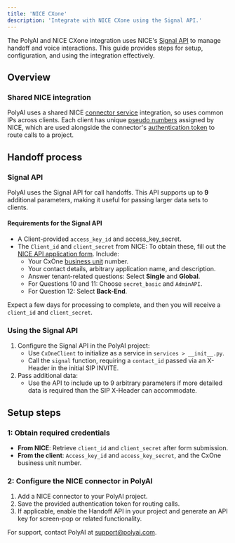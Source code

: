 ```yaml
---
title: 'NICE CXone'
description: 'Integrate with NICE CXone using the Signal API.'
---
```


The PolyAI and NICE CXone integration uses NICE's [Signal API](https://developer.niceincontact.com/API/AdminAPI#/Contacts/Signal%20a%20Contact) to manage handoff and voice interactions. This guide
provides steps for setup, configuration, and using the integration effectively.

## Overview

### Shared NICE integration
PolyAI uses a shared NICE [connector service](https://help.nice-incontact.com/content/studio/advanced/dbconnector/dbconnector.htm) integration, so uses common IPs across clients. Each
client has unique [pseudo numbers](https://en.wikipedia.org/wiki/Pseudorandom_number_generator) assigned by NICE, which are used alongside the connector's [authentication token](https://developer.niceincontact.com/API/AuthenticationAPI#/Token/getToken) to route calls to a project.

## Handoff process

### Signal API
PolyAI uses the Signal API for call handoffs. This API supports up to **9** additional parameters, making it useful for passing larger
data sets to clients.

#### Requirements for the Signal API
- A Client-provided `access_key_id` and access_key_secret.
- The `Client_id` and `client_secret` from NICE: To obtain these, fill out the [NICE API application form](https://forms.microsoft.com/pages/responsepage.aspx?id=vdojcYcOqU2cubfsggEarfHlkRVlgSlMjqsp52ASGttUMEJaSkQ0Rk5LVkIwOFZNWUtCUkFTWUVHUS4u&route=shorturl). Include:
  - Your CxOne [business unit](https://help.nice-incontact.com/content/acd/businessunits/businessunit.htm) number.
  - Your contact details, arbitrary application name, and description.
  - Answer tenant-related questions: Select **Single** and **Global**.
  - For Questions 10 and 11: Choose `secret_basic` and `AdminAPI`.
  - For Question 12: Select **Back-End**.

Expect a few days for processing to complete, and then you will receive a `client_id` and `client_secret`.

### Using the Signal API
1. Configure the Signal API in the PolyAI project:
   - Use `CxOneClient` to initialize as a service in `services > __init__.py`.
   - Call the `signal` function, requiring a `contact_id` passed via an X-Header in the initial SIP INVITE.
2. Pass additional data:
   - Use the API to include up to 9 arbitrary parameters if more detailed data is required than the SIP X-Header can accommodate.

## Setup steps

### 1: Obtain required credentials
- **From NICE**: Retrieve `client_id` and `client_secret` after form submission.
- **From the client**: `Access_key_id` and `access_key_secret`, and the CxOne business unit number.

### 2: Configure the NICE connector in PolyAI
1. Add a NICE connector to your PolyAI project.
2. Save the provided authentication token for routing calls.
3. If applicable, enable the Handoff API in your project and generate an API key for screen-pop or related functionality.

For support, contact PolyAI at [support@polyai.com](mailto:support@polyai.com).